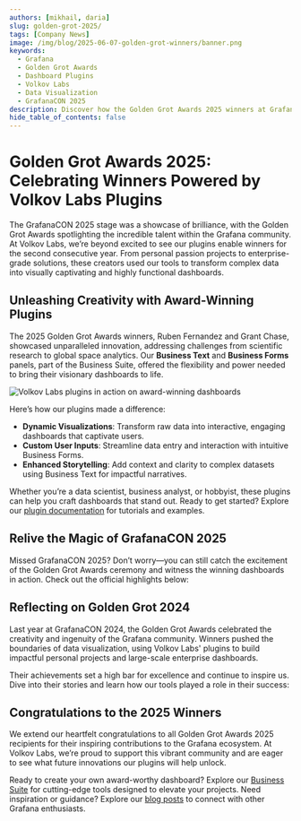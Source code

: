 ```yaml
---
authors: [mikhail, daria]
slug: golden-grot-2025/
tags: [Company News]
image: /img/blog/2025-06-07-golden-grot-winners/banner.png
keywords:
  - Grafana
  - Golden Grot Awards
  - Dashboard Plugins
  - Volkov Labs
  - Data Visualization
  - GrafanaCON 2025
description: Discover how the Golden Grot Awards 2025 winners at GrafanaCON leveraged Volkov Labs' innovative plugins to create stunning, award-winning dashboards.
hide_table_of_contents: false
---
```



# Golden Grot Awards 2025: Celebrating Winners Powered by Volkov Labs Plugins

The GrafanaCON 2025 stage was a showcase of brilliance, with the Golden Grot Awards spotlighting the incredible talent within the Grafana community. At Volkov Labs, we’re beyond excited to see our plugins enable winners for the second consecutive year. From personal passion projects to enterprise-grade solutions, these creators used our tools to transform complex data into visually captivating and highly functional dashboards.

## Unleashing Creativity with Award-Winning Plugins

The 2025 Golden Grot Awards winners, Ruben Fernandez and Grant Chase, showcased unparalleled innovation, addressing challenges from scientific research to global space analytics. Our **Business Text** and **Business Forms** panels, part of the Business Suite, offered the flexibility and power needed to bring their visionary dashboards to life.

<Image
  src="/img/blog/2025-06-07-golden-grot-winners/chase-1.gif"
  alt="Volkov Labs plugins in action on award-winning dashboards"
  lazy={true}
  caption="See how Business Suite plugins enhance Grafana dashboards."
/>

Here’s how our plugins made a difference:

- **Dynamic Visualizations**: Transform raw data into interactive, engaging dashboards that captivate users.
- **Custom User Inputs**: Streamline data entry and interaction with intuitive Business Forms.
- **Enhanced Storytelling**: Add context and clarity to complex datasets using Business Text for impactful narratives.

Whether you’re a data scientist, business analyst, or hobbyist, these plugins can help you craft dashboards that stand out. Ready to get started? Explore our [plugin documentation](/plugins/) for tutorials and examples.

## Relive the Magic of GrafanaCON 2025

Missed GrafanaCON 2025? Don’t worry—you can still catch the excitement of the Golden Grot Awards ceremony and witness the winning dashboards in action. Check out the official highlights below:

<Youtube
  id="CBct23Pf6r4"
  title="Golden Grot Awards 2025: Grafana Dashboard Brilliance from Space to Sewers"
/>

## Reflecting on Golden Grot 2024

Last year at GrafanaCON 2024, the Golden Grot Awards celebrated the creativity and ingenuity of the Grafana community. Winners pushed the boundaries of data visualization, using Volkov Labs' plugins to build impactful personal projects and large-scale enterprise dashboards.

Their achievements set a high bar for excellence and continue to inspire us. Dive into their stories and learn how our tools played a role in their success:

<BlogPost id="grafanacon-2024" />

## Congratulations to the 2025 Winners

We extend our heartfelt congratulations to all Golden Grot Awards 2025 recipients for their inspiring contributions to the Grafana ecosystem. At Volkov Labs, we’re proud to support this vibrant community and are eager to see what future innovations our plugins will help unlock.

Ready to create your own award-worthy dashboard? Explore our [Business Suite](/plugins/) for cutting-edge tools designed to elevate your projects. Need inspiration or guidance? Explore our [blog posts](/blog/) to connect with other Grafana enthusiasts.

<Feedback />
